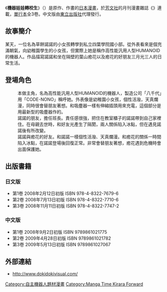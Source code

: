 {{Infobox animanga/Headerofja
|標題= 機器娃娃轉校生
|圖像= 機器娃娃轉校生.jpg
|尺寸= 
|說明= 由東立出版社出版的《機器娃娃轉校生》第3本漫畫封面
|日文名稱= のののリサイクル
|英文名稱= 
|類型= 科幻喜劇
}}
{{Infobox animanga/Manga
|標題= 
|作者= {{lang|ja|[[云熊まく|云熊まく]]}}
|作畫= {{lang|ja|[[綾見ちは|綾見ちは]]}}
|出版社= {{flagicon|Japan}} [[芳文社|芳文社]]<br />{{flagicon|Taiwan}} [[東立出版社|東立出版社]]
|其他出版社= 
|連載雜誌= {{lang|ja|[[まんがタイムきららフォワード|まんがタイムきららフォワード]]}}
|label= 
|發售日= 
|開始= 2007年
|結束= 2008年
|冊數= 全3卷
|話數= 
|其他= 
}}
{{Infobox animanga/Footerofja}}
《'''機器娃娃轉校生'''》（{{lang|ja|のののリサイクル}}）是{{lang|ja|[[云熊まく|云熊まく]]}}原作、{{lang|ja|[[綾見ちは|綾見ちは]]}}作畫的[[日本漫畫|日本漫畫]]，於[[芳文社|芳文社]]的月刊漫畫雜誌《{{lang|ja|[[まんがタイムきららフォワード|まんがタイムきららフォワード]]}}》連載，[[單行本|單行本]]全3卷。中文版由[[東立出版社|東立出版社]]代理發行。

==故事簡介==
某天，一位名為草餅諾諾的小女孩轉學到私立四葉學院國小部。從外表看來是個充滿朝氣，向幼稚園學生的小女孩，但實際上她是稱作高性能汎用人型HUMANOID的機器人。作品描寫諾諾和坐在隔壁的葉山癒花以及癒花的好朋友三月光三人的日常生活。

==登場角色==
;{{nihongo|草餅 諾諾|草餅 のの（くさもち のの）}}
:本做主角，名為高性能汎用人型HUMANOID的機器人，製造公司「八千代」用「CODE-NONO」稱呼她。外表像是幼稚園小女孩，個性活潑，天真爛漫，同時很會替朋友著想。和吸塵器一樣有伸縮插頭用來充電，這個部分是用最新型的吸塵器作的。
;{{nihongo|葉山 癒花|葉山 癒花（はやま ゆか）}}
:諾諾的朋友，擔任班長。責任感很強，把住在教室櫃子的諾諾帶到自己家裡住。在母親去世時，和好友光產生了隔閡，兩人關係陷入冰點，但在遇見諾諾後有所改變。
;{{nihongo|三月 光|三ッ月 ヒカル（みつづき ひかる）}}
:諾諾與癒花的好友。和諾諾一樣個性活潑、天真爛漫。和癒花的關係一時間陷入冰點，在諾諾登場後回復正常。非常會替朋友著想，癒花遇到危機時會出面保護她。

==出版書籍==
===日文版===
* 第1卷 2008年2月12日初版 ISBN 978-4-8322-7679-6
* 第2卷 2008年7月13日初版 ISBN 978-4-8322-7710-6
* 第3卷 2008年11月11日初版 ISBN 978-4-8322-7747-2

===中文版===
* 第1卷 2008年9月2日初版 ISBN 9789861021775
* 第2卷 2009年4月28日初版 ISBN 9789861021782
* 第3卷 2009年5月13日初版 ISBN 9789861027067

==外部連結==
* http://www.dokidokivisual.com/ {{Wayback|url=http://www.dokidokivisual.com/ |date=20070112155153 }}{{ja icon}}

{{DEFAULTSORT:Nono no Recycle}}
[[Category:自主機器人題材漫畫|Category:自主機器人題材漫畫]]
[[Category:Manga_Time_Kirara_Forward|Category:Manga Time Kirara Forward]]